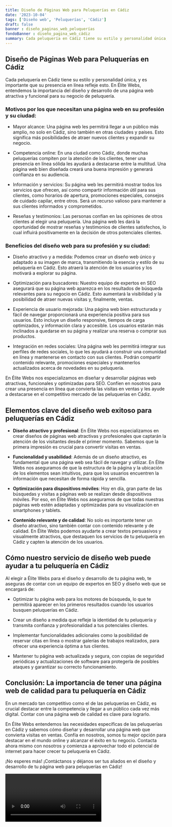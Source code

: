 ```yaml
---
title: Diseño de Páginas Web para Peluquerías en Cádiz
date: '2023-10-04'
tags: ['Diseño web', 'Peluquerías', 'Cádiz']
draft: false
banner : diseño_paginas_web_peluquerías
fondoBanner : diseño_pagina_web_cádiz
summary: Cada peluquería en Cádiz tiene su estilo y personalidad única, y es importante que su presencia en línea refleje esto. En Élite Webs, entendemos la importancia del diseño y desarrollo de una página web atractiva y funcional para su negocio de peluquería. 
---
```


## Diseño de Páginas Web para Peluquerías en Cádiz

Cada peluquería en Cádiz tiene su estilo y personalidad única, y es importante que su presencia en línea refleje esto. En Élite Webs, entendemos la importancia del diseño y desarrollo de una página web atractiva y funcional para su negocio de peluquería. 

### Motivos por los que necesitan una página web en su profesión y su ciudad:

- Mayor alcance: Una página web les permitirá llegar a un público más amplio, no solo en Cádiz, sino también en otras ciudades y países. Esto significa más posibilidades de atraer nuevos clientes y expandir su negocio.

- Competencia online: En una ciudad como Cádiz, donde muchas peluquerías compiten por la atención de los clientes, tener una presencia en línea sólida les ayudará a destacarse entre la multitud. Una página web bien diseñada creará una buena impresión y generará confianza en su audiencia.

- Información y servicios: Su página web les permitirá mostrar todos los servicios que ofrecen, así como compartir información útil para sus clientes, como horarios de apertura, promociones especiales, consejos de cuidado capilar, entre otros. Será un recurso valioso para mantener a sus clientes informados y comprometidos.

- Reseñas y testimonios: Las personas confían en las opiniones de otros clientes al elegir una peluquería. Una página web les dará la oportunidad de mostrar reseñas y testimonios de clientes satisfechos, lo cual influirá positivamente en la decisión de otros potenciales clientes.

### Beneficios del diseño web para su profesión y su ciudad:

- Diseño atractivo y a medida: Podemos crear un diseño web único y adaptado a su imagen de marca, transmitiendo la esencia y estilo de su peluquería en Cádiz. Esto atraerá la atención de los usuarios y los motivará a explorar su página.

- Optimización para buscadores: Nuestro equipo de expertos en SEO asegurará que su página web aparezca en los resultados de búsqueda relevantes para su negocio en Cádiz. Esto aumentará la visibilidad y la posibilidad de atraer nuevas visitas y, finalmente, ventas.

- Experiencia de usuario mejorada: Una página web bien estructurada y fácil de navegar proporcionará una experiencia positiva para sus usuarios. Esto incluye un diseño responsive, tiempos de carga optimizados, y información clara y accesible. Los usuarios estarán más inclinados a quedarse en su página y realizar una reserva o comprar sus productos.

- Integración en redes sociales: Una página web les permitirá integrar sus perfiles de redes sociales, lo que les ayudará a construir una comunidad en línea y mantenerse en contacto con sus clientes. Podrán compartir contenido relevante, promociones especiales y mantenerlos actualizados acerca de novedades en su peluquería.

En Élite Webs nos especializamos en diseñar y desarrollar páginas web atractivas, funcionales y optimizadas para SEO. Confíen en nosotros para crear una presencia en línea que convierta las visitas en ventas y les ayude a destacarse en el competitivo mercado de las peluquerías en Cádiz.

<GifSeo />

<Cta />

## Elementos clave del diseño web exitoso para peluquerías en Cádiz

- **Diseño atractivo y profesional**: En Élite Webs nos especializamos en crear diseños de páginas web atractivas y profesionales que captarán la atención de los visitantes desde el primer momento. Sabemos que la primera impresión es crucial para convertir visitas en ventas.

- **Funcionalidad y usabilidad**: Además de un diseño atractivo, es fundamental que una página web sea fácil de navegar y utilizar. En Élite Webs nos aseguramos de que la estructura de la página y la ubicación de los elementos sean intuitivos, para que los usuarios encuentren la información que necesitan de forma rápida y sencilla.

- **Optimización para dispositivos móviles**: Hoy en día, gran parte de las búsquedas y visitas a páginas web se realizan desde dispositivos móviles. Por eso, en Élite Webs nos aseguramos de que todas nuestras páginas web estén adaptadas y optimizadas para su visualización en smartphones y tablets. 

- **Contenido relevante y de calidad**: No solo es importante tener un diseño atractivo, sino también contar con contenido relevante y de calidad. En Élite Webs podemos ayudarte a crear textos persuasivos y visualmente atractivos, que destaquen los servicios de tu peluquería en Cádiz y capten la atención de los usuarios.

## Cómo nuestro servicio de diseño web puede ayudar a tu peluquería en Cádiz

Al elegir a Élite Webs para el diseño y desarrollo de tu página web, te aseguras de contar con un equipo de expertos en SEO y diseño web que se encargará de:

- Optimizar tu página web para los motores de búsqueda, lo que te permitirá aparecer en los primeros resultados cuando los usuarios busquen peluquerías en Cádiz.

- Crear un diseño a medida que refleje la identidad de tu peluquería y transmita confianza y profesionalidad a tus potenciales clientes.

- Implementar funcionalidades adicionales como la posibilidad de reservar citas en línea o mostrar galerías de trabajos realizados, para ofrecer una experiencia óptima a tus clientes.

- Mantener tu página web actualizada y segura, con copias de seguridad periódicas y actualizaciones de software para protegerla de posibles ataques y garantizar su correcto funcionamiento.

## Conclusión: La importancia de tener una página web de calidad para tu peluquería en Cádiz

En un mercado tan competitivo como el de las peluquerías en Cádiz, es crucial destacar entre la competencia y llegar a un público cada vez más digital. Contar con una página web de calidad es clave para lograrlo.

En Élite Webs entendemos las necesidades específicas de las peluquerías en Cádiz y sabemos cómo diseñar y desarrollar una página web que convierta visitas en ventas. Confía en nosotros, somos tu mejor opción para destacar en el mundo online y alcanzar el éxito en tu negocio. Contacta ahora mismo con nosotros y comienza a aprovechar todo el potencial de internet para hacer crecer tu peluquería en Cádiz.

¡No esperes más! ¡Contáctanos y déjanos ser tus aliados en el diseño y desarrollo de tu página web para peluquerías en Cádiz!

<Video />

<CtaBot job='Peluquerías' city='Cádiz'/>

<Gmaps query='Cádiz+españa+maps' />